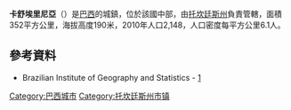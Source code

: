 {{coord|06|07|19|S|47|55|19|W|scale:30000|display=title}}

'''卡舒埃里尼亞'''（{{lang-pt|Cachoeirinha}}）是[[巴西|巴西]]的城鎮，位於該國中部，由[[托坎廷斯州|托坎廷斯州]]負責管轄，面積352平方公里，海拔高度190米，2010年人口2,148，人口密度每平方公里6.1人。

==參考資料==
*Brazilian Institute of Geography and Statistics - [https://web.archive.org/web/20080611095922/http://www.ibge.gov.br/cidadesat/default.php]

{{Brazil-geo-stub}}
{{托坎廷斯州市鎮}}
[[Category:巴西城市|Category:巴西城市]]
[[Category:托坎廷斯州市镇|Category:托坎廷斯州市镇]]